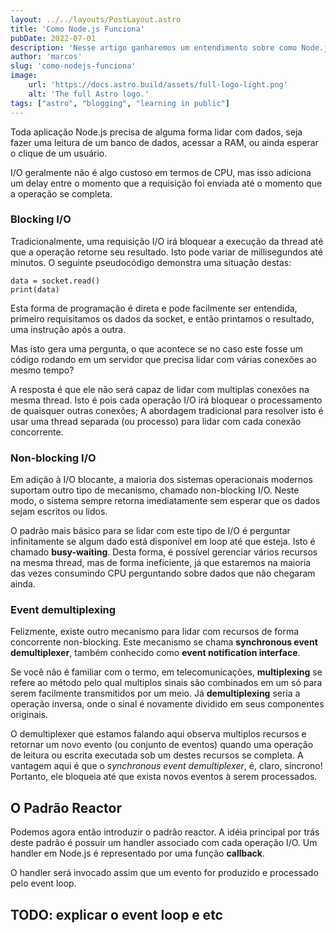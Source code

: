 ```yaml
---
layout: ../../layouts/PostLayout.astro
title: 'Como Node.js Funciona'
pubDate: 2022-07-01
description: 'Nesse artigo ganharemos um entendimento sobre como Node.js funciona internamente e uma introdução ao padrão Reactor, que está no coração da natureza assíncrona de Node.js'
author: 'marcos'
slug: 'como-nodejs-funciona'
image:
    url: 'https://docs.astro.build/assets/full-logo-light.png'
    alt: 'The full Astro logo.'
tags: ["astro", "blogging", "learning in public"]
---
```


Toda aplicação Node.js precisa de alguma forma lidar com dados, seja fazer uma leitura de um banco de dados, acessar a RAM, ou ainda esperar o clique de um usuário.

I/O geralmente não é algo custoso em termos de CPU, mas isso adiciona um delay entre o momento que a requisição foi enviada até o momento que a operação se completa.

### Blocking I/O
Tradicionalmente, uma requisição I/O irá bloquear a execução da thread até que a operação retorne seu resultado. Isto pode variar de millisegundos até minutos.
O seguinte pseudocódigo demonstra uma situação destas:

```
data = socket.read()
print(data)
```

Esta forma de programação é direta e pode facilmente ser entendida, primeiro requisitamos os dados da socket, e então printamos o resultado, uma instrução após a outra. 

Mas isto gera uma pergunta, o que acontece se no caso este fosse um código rodando em um servidor que precisa lidar com várias conexões ao mesmo tempo?

<BlockingIO client:visible/>

A resposta é que ele não será capaz de lidar com multiplas conexões na mesma thread. Isto é pois cada operação I/O irá bloquear o processamento de quaisquer outras conexões; A abordagem tradicional para resolver isto é usar uma thread separada (ou processo) para lidar com cada conexão concorrente. 

### Non-blocking I/O
Em adição à I/O blocante, a maioria dos sistemas operacionais modernos suportam outro tipo de mecanismo, chamado non-blocking I/O. Neste modo, o sistema sempre retorna imediatamente sem esperar que os dados sejam escritos ou lidos.

O padrão mais básico para se lidar com este tipo de I/O é perguntar infinitamente se algum dado está disponível em loop até que esteja. Isto é chamado **busy-waiting**.
Desta forma, é possível gerenciar vários recursos na mesma thread, mas de forma ineficiente, já que estaremos na maioria das vezes consumindo CPU perguntando sobre dados que não chegaram ainda. 

### Event demultiplexing
Felizmente, existe outro mecanismo para lidar com recursos de forma concorrente non-blocking. Este mecanismo se chama **synchronous event demultiplexer**, também conhecido como **event notification interface**.

Se você não é familiar com o termo, em telecomunicações, **multiplexing** se refere ao método pelo qual multiplos sinais são combinados em um só para serem facilmente transmitidos por um meio. Já **demultiplexing** seria a operação inversa, onde o sinal é novamente dividido em seus componentes originais.

O demultiplexer que estamos falando aqui observa multiplos recursos e retornar um novo evento (ou conjunto de eventos) quando uma operação de leitura ou escrita executada sob um destes recursos se completa. A vantagem aqui é que o *synchronous event demultiplexer*, é, claro, síncrono! Portanto, ele bloqueia até que exista novos eventos à serem processados.

## O Padrão Reactor
Podemos agora então introduzir o padrão reactor. A idéia principal por trás deste padrão é possuir um handler associado com cada operação I/O. Um handler em Node.js é representado por uma função **callback**.

O handler será invocado assim que um evento for produzido e processado pelo event loop.

## TODO: explicar o event loop e etc 